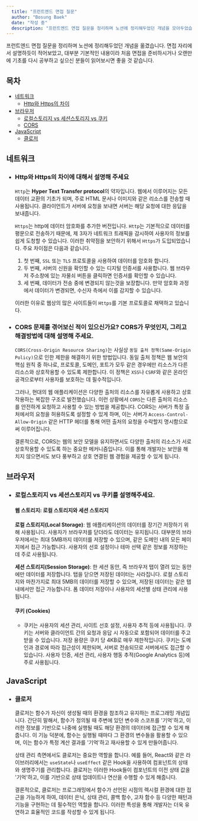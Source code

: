 ```yaml
---
  title: "프런트엔드 면접 질문"
  author: "Bosung Baek"
  date: "작성 중"
  description: "프런트엔드 면접 질문을 정리하며 노션에 정리해두었던 개념을 모아두었습니다. 면접 자리에서 설명하듯이 적어보았습니다."
---
```


프런트엔드 면접 질문을 정리하며 노션에 정리해두었던 개념을 옮겼습니다. 면접 자리에서 설명하듯이 적어보았고,
대부분 기본적인 내용이라 처음 면접을 준비하시거나 오랜만에 기초를 다시 공부하고 싶으신 분들이 읽어보시면 좋을 것 같습니다.

## 목차

- [네트워크](#네트워크)
  - [Http와 Https의 차이](#http와-https의-차이에-대해서-설명해-주세요)
- [브라우저](#브라우저)
  - [로컬스토리지 vs 세션스토리지 vs 쿠키](#로컬스토리지-vs-세션스토리지-vs-쿠키를-설명해주세요)
  - [CORS](#cors-문제를-겪어보신-적이-있으신가요-cors가-무엇인지-그리고-해결방법에-대해-설명해-주세요)
- [JavaScript](#javascript)
  - [클로저](#클로저)

## 네트워크

- ### Http와 Https의 차이에 대해서 설명해 주세요

  `Http`는 **Hyper Text Transfer protocol**의 약자입니다. 웹에서 이루어지는 모든 데이터 교환의 기초가 되며,
  주로 HTML 문서나 이미지와 같은 리소스를 전송할 때 사용됩니다. 클라이언트가 서버에 요청을 보내면 서버는 해당 요청에 대한 응답을 보내줍니다.

  `Https`는 http에 데이터 암호화를 추가한 버전입니다. `Http`는 기본적으로 데이터를 평문으로 전송하기 때문에,
  제 3자가 네트워크 트래픽을 감시하여 사용자의 정보를 쉽게 도청할 수 있습니다. 이러한 취약점을 보안하기 위해서 `Https`가 도입되었습니다. 주요 차이점은 다음과 같습니다.

  1. 첫 번째, `SSL` 또는 `TLS` 프로토콜을 사용하여 데이터를 암호화 합니다.
  2. 두 번째, 서버의 신원을 확인할 수 있는 디지털 인증서를 사용합니다. 웹 브라우저 주소창에 있는 자물쇠 버튼을 클릭하면 인증서를 확인할 수 있습니다.
  3. 세 번째, 데이터가 전송 중에 변경되지 않는것을 보장합니다. 만약 암호화 과정에서 데이터가 변경되면, 수신자 측에서 이를 감지할 수 있습니다.

  이러한 이유로 웹상의 많은 사이트들이 `Https`를 기본 프로토콜로 채택하고 있습니다.

- ### CORS 문제를 겪어보신 적이 있으신가요? CORS가 무엇인지, 그리고 해결방법에 대해 설명해 주세요.

  `CORS(Cross-Origin Resource Sharing)`는 사실상 `동일 출처 정책(Same-Origin Policy)`으로 인한 제한을 해결하기 위한 방법입니다.
  동일 출처 정책은 웹 보안의 핵심 원칙 중 하나로, 프로토콜, 도메인, 포트가 모두 같은 경우에만 리소스가 다른 리소스와 상호작용할 수 있도록
  제한합니다. 이 정책은 `XSS`나 `CSRF`와 같은 온라인 공격으로부터 사용자를 보호하는 데 필수적입니다.

  그러나, 현대의 웹 애플리케이션은 다양한 출처의 리소스를 자유롭게 사용하고 상호작용하는 복잡한 구조로 발전했습니다.
  이런 상황에서 `CORS`는 다른 출처의 리소스를 안전하게 요청하고 사용할 수 있는 방법을 제공합니다. CORS는 서버가 특정 출처에서의 요청을 허용하도록 설정할 수 있게 하며,
  이는 서버가 `Access-Control-Allow-Origin` 같은 HTTP 헤더를 통해 어떤 출처의 요청을 수락할지 명시함으로써 이루어집니다.

  결론적으로, CORS는 웹의 보안 모델을 유지하면서도 다양한 출처의 리소스가 서로 상호작용할 수 있도록 하는 중요한 메커니즘입니다.
  이를 통해 개발자는 보안을 해치지 않으면서도 보다 풍부하고 상호 연결된 웹 경험을 제공할 수 있게 됩니다.

## 브라우저

- ### 로컬스토리지 vs 세션스토리지 vs 쿠키를 설명해주세요.

  #### 웹 스토리지: 로컬 스토리지와 세션 스토리지

  **로컬 스토리지(Local Storage)**: 웹 애플리케이션의 데이터를 장기간 저장하기 위해 사용됩니다.
  사용자가 브라우저를 닫더라도 데이터는 유지됩니다. 대부분의 브라우저에서는 최대 5MB까지 데이터를 저장할 수 있으며,
  같은 도메인 내의 모든 페이지에서 접근 가능합니다. 사용자의 선호 설정이나 테마 선택 같은 정보를 저장하는 데 주로 사용됩니다.

  **세션 스토리지(Session Storage)**: 한 세션 동안, 즉 브라우저 탭이 열려 있는 동안에만 데이터를 저장합니다.
  탭을 닫으면 저장된 데이터는 사라집니다. 로컬 스토리지와 마찬가지로 최대 5MB의 데이터를 저장할 수 있으며,
  저장된 데이터는 같은 탭 내에서만 접근 가능합니다. 폼 데이터 저장이나 사용자의 세션별 상태 관리에 사용됩니다.

  #### 쿠키 (Cookies)

  - 쿠키는 사용자의 세션 관리, 사이트 선호 설정, 사용자 추적 등에 사용됩니다.
    쿠키는 서버와 클라이언트 간의 요청과 응답 시 자동으로 포함되어 데이터를 주고받을 수 있습니다.
    저장 용량은 쿠키 당 4KB로 매우 제한적입니다. 쿠키는 도메인과 경로에 따라 접근성이 제한되며,
    서버로 전송되므로 서버에서도 접근할 수 있습니다. 사용자 인증, 세션 관리, 사용자 행동 추적(Google Analytics 등)에 주로 사용됩니다.

## JavaScript

- ### 클로저

  클로저는 함수가 자신이 생성될 때의 환경을 참조하고 유지하는 프로그래밍 개념입니다.
  간단히 말해서, 함수가 정의될 때 주변에 있던 변수와 스코프를 '기억'하고,
  이러한 정보를 기반으로 나중에 실행될 때도 해당 환경의 데이터에 접근할 수 있게 해줍니다.
  이 기능 덕분에, 함수는 실행될 때마다 그 환경의 변수들을 활용할 수 있으며, 이는 함수가 특정 계산 결과를
  '기억'하고 재사용할 수 있게 만들어줍니다.

  상태 관리 측면에서도 클로저는 중요한 역할을 합니다. 예를 들어, React와 같은 라이브러리에서는
  `useState`나 `useEffect` 같은 Hook을 사용하여 컴포넌트의 상태와 생명주기를 관리합니다.
  클로저는 이러한 Hook들이 컴포넌트의 이전 상태 값을 '기억'하고, 이를 기반으로 상태 업데이트나 연산을 수행할 수 있게 해줍니다.

  결론적으로, 클로저는 프로그래밍에서 함수가 선언된 시점의 렉시컬 환경에 대한 접근을 가능하게 하여,
  데이터 은닉, 상태 관리, 콜백 함수, 고차 함수 등 다양한 패턴과 기능을 구현하는 데 필수적인 역할을 합니다.
  이러한 특성을 통해 개발자는 더욱 유연하고 효율적인 코드를 작성할 수 있게 됩니다.

